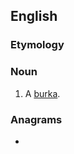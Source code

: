 ==English==

===Etymology===
{{rfe|lang=en}}

===Noun===
{{en-noun}}

# A [[burka]].

===Anagrams===
* {{anagrams|en|Rachid|diarch}}